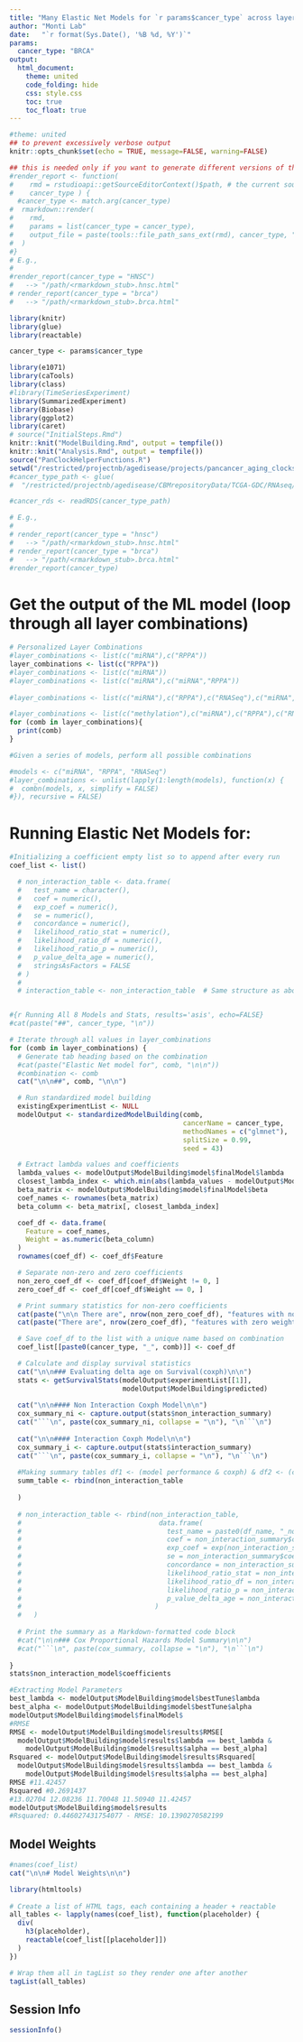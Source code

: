 ```yaml
---
title: "Many Elastic Net Models for `r params$cancer_type` across layers"
author: "Monti Lab"
date:   "`r format(Sys.Date(), '%B %d, %Y')`"
params: 
  cancer_type: "BRCA"
output:
  html_document:
    theme: united
    code_folding: hide
    css: style.css
    toc: true
    toc_float: true
---
```


```r
#theme: united
## to prevent excessively verbose output
knitr::opts_chunk$set(echo = TRUE, message=FALSE, warning=FALSE)
```

```r
## this is needed only if you want to generate different versions of the output html
#render_report <- function(
#    rmd = rstudioapi::getSourceEditorContext()$path, # the current source file
#    cancer_type ) {
  #cancer_type <- match.arg(cancer_type)
#  rmarkdown::render(
#    rmd,
#    params = list(cancer_type = cancer_type),
#    output_file = paste(tools::file_path_sans_ext(rmd), cancer_type, "html", sep = ".")
#  )
#}
# E.g.,
#
#render_report(cancer_type = "HNSC") 
#   --> "/path/<rmarkdown_stub>.hnsc.html"
# render_report(cancer_type = "brca") 
#   --> "/path/<rmarkdown_stub>.brca.html"
```

```r
library(knitr)
library(glue)
library(reactable)

cancer_type <- params$cancer_type

library(e1071) 
library(caTools) 
library(class)
#library(TimeSeriesExperiment)
library(SummarizedExperiment)
library(Biobase)
library(ggplot2)
library(caret)
# source("InitialSteps.Rmd")
knitr::knit("ModelBuilding.Rmd", output = tempfile())
knitr::knit("Analysis.Rmd", output = tempfile())
source("PanClockHelperFunctions.R")
setwd("/restricted/projectnb/agedisease/projects/pancancer_aging_clocks/scripts/GitCore/scripts")
#cancer_type_path <- glue(
#  "/restricted/projectnb/agedisease/CBMrepositoryData/TCGA-GDC/RNAseq/processed_data/filtered#/TCGA-{cancer_type}_RNAseq_filtered.rds")

#cancer_rds <- readRDS(cancer_type_path)

# E.g.,
#
# render_report(cancer_type = "hnsc") 
#   --> "/path/<rmarkdown_stub>.hnsc.html"
# render_report(cancer_type = "brca") 
#   --> "/path/<rmarkdown_stub>.brca.html"
#render_report(cancer_type)
```

# Get the output of the ML model (loop through all layer combinations)
```r
# Personalized Layer Combinations
#layer_combinations <- list(c("miRNA"),c("RPPA"))
layer_combinations <- list(c("RPPA"))
#layer_combinations <- list(c("miRNA"))
#layer_combinations <- list(c("miRNA"),c("miRNA","RPPA"))
                           
#layer_combinations <- list(c("miRNA"),c("RPPA"),c("RNASeq"),c("miRNA","RPPA"),c("miRNA","RNASeq"),c("RNASeq","RPPA"), c("miRNA","RPPA","RNAseq")) #w/o methylation

#layer_combinations <- list(c("methylation"),c("miRNA"),c("RPPA"),c("RNASeq"),c("miRNA","RPPA"),c("miRNA","RNASeq"),c("RNASeq","RPPA"), c("miRNA","RPPA","RNAseq"))
for (comb in layer_combinations){
  print(comb)
}

#Given a series of models, perform all possible combinations

#models <- c("miRNA", "RPPA", "RNASeq")
#layer_combinations <- unlist(lapply(1:length(models), function(x) {
#  combn(models, x, simplify = FALSE)
#}), recursive = FALSE)

```
# Running Elastic Net Models for: {.tabset}
```r
#Initializing a coefficient empty list so to append after every run
coef_list <- list()

  # non_interaction_table <- data.frame(
  #   test_name = character(),
  #   coef = numeric(),
  #   exp_coef = numeric(),
  #   se = numeric(),
  #   concordance = numeric(),
  #   likelihood_ratio_stat = numeric(),
  #   likelihood_ratio_df = numeric(),
  #   likelihood_ratio_p = numeric(),
  #   p_value_delta_age = numeric(),
  #   stringsAsFactors = FALSE
  # )
  # 
  # interaction_table <- non_interaction_table  # Same structure as above


#{r Running All 8 Models and Stats, results='asis', echo=FALSE}
#cat(paste("##", cancer_type, "\n"))

# Iterate through all values in layer_combinations
for (comb in layer_combinations) {
  # Generate tab heading based on the combination
  #cat(paste("Elastic Net model for", comb, "\n\n"))
  #combination <- comb
  cat("\n\n##", comb, "\n\n")

  # Run standardized model building
  existingExperimentList <- NULL
  modelOutput <- standardizedModelBuilding(comb,
                                           cancerName = cancer_type,
                                           methodNames = c("glmnet"),
                                           splitSize = 0.99,
                                           seed = 43)

  # Extract lambda values and coefficients
  lambda_values <- modelOutput$ModelBuilding$model$finalModel$lambda
  closest_lambda_index <- which.min(abs(lambda_values - modelOutput$ModelBuilding$model$finalModel$lambdaOpt))
  beta_matrix <- modelOutput$ModelBuilding$model$finalModel$beta
  coef_names <- rownames(beta_matrix)
  beta_column <- beta_matrix[, closest_lambda_index]

  coef_df <- data.frame(
    Feature = coef_names,
    Weight = as.numeric(beta_column)
  )
  rownames(coef_df) <- coef_df$Feature

  # Separate non-zero and zero coefficients
  non_zero_coef_df <- coef_df[coef_df$Weight != 0, ]
  zero_coef_df <- coef_df[coef_df$Weight == 0, ]

  # Print summary statistics for non-zero coefficients
  cat(paste("\n\n There are", nrow(non_zero_coef_df), "features with non-zero weights in this model.\n\n"))
  cat(paste("There are", nrow(zero_coef_df), "features with zero weight in this model.\n\n"))

  # Save coef_df to the list with a unique name based on combination
  coef_list[[paste0(cancer_type, "_", comb)]] <- coef_df

  # Calculate and display survival statistics
  cat("\n\n### Evaluating delta age on Survival(coxph)\n\n")
  stats <- getSurvivalStats(modelOutput$experimentList[[1]],
                            modelOutput$ModelBuilding$predicted)
  
  cat("\n\n#### Non Interaction Coxph Model\n\n")
  cox_summary_ni <- capture.output(stats$non_interaction_summary)
  cat("```\n", paste(cox_summary_ni, collapse = "\n"), "\n```\n")
  
  cat("\n\n#### Interaction Coxph Model\n\n")
  cox_summary_i <- capture.output(stats$interaction_summary)
  cat("```\n", paste(cox_summary_i, collapse = "\n"), "\n```\n")
  
  #Making summary tables df1 <- (model performance & coxph) & df2 <- (coefficients and model weight)
  summ_table <- rbind(non_interaction_table
    
  )
  
  # non_interaction_table <- rbind(non_interaction_table,
  #                                  data.frame(
  #                                    test_name = paste0(df_name, "_non_interaction"),
  #                                    coef = non_interaction_summary$coefficients["delta_age", "coef"],
  #                                    exp_coef = exp(non_interaction_summary$coefficients["delta_age", "coef"]),
  #                                    se = non_interaction_summary$coefficients["delta_age", "se(coef)"],
  #                                    concordance = non_interaction_summary$concordance[1],
  #                                    likelihood_ratio_stat = non_interaction_summary$logtest["test"],
  #                                    likelihood_ratio_df = non_interaction_summary$logtest["df"],
  #                                    likelihood_ratio_p = non_interaction_summary$logtest["pvalue"],
  #                                    p_value_delta_age = non_interaction_summary$coefficients["delta_age", "Pr(>|z|)"]
  #                                 )
  #   )
  
  # Print the summary as a Markdown-formatted code block
  #cat("\n\n### Cox Proportional Hazards Model Summary\n\n")
  #cat("```\n", paste(cox_summary, collapse = "\n"), "\n```\n")
  
}
stats$non_interaction_model$coefficients

#Extracting Model Parameters
best_lambda <- modelOutput$ModelBuilding$model$bestTune$lambda
best_alpha <- modelOutput$ModelBuilding$model$bestTune$alpha
modelOutput$ModelBuilding$model$finalModel$
#RMSE
RMSE <- modelOutput$ModelBuilding$model$results$RMSE[
  modelOutput$ModelBuilding$model$results$lambda == best_lambda & 
    modelOutput$ModelBuilding$model$results$alpha == best_alpha]
Rsquared <- modelOutput$ModelBuilding$model$results$Rsquared[
  modelOutput$ModelBuilding$model$results$lambda == best_lambda & 
    modelOutput$ModelBuilding$model$results$alpha == best_alpha]
RMSE #11.42457
Rsquared #0.2691437
#13.02704 12.08236 11.70048 11.50940 11.42457
modelOutput$ModelBuilding$model$results
#Rsquared: 0.446027431754077 - RMSE: 10.1390270582199

```


## Model Weights
```r
#names(coef_list)
cat("\n\n# Model Weights\n\n")

library(htmltools) 
  
# Create a list of HTML tags, each containing a header + reactable
all_tables <- lapply(names(coef_list), function(placeholder) {
  div(
    h3(placeholder),
    reactable(coef_list[[placeholder]])
  )
})

# Wrap them all in tagList so they render one after another
tagList(all_tables)
```

## Session Info
```r
sessionInfo()
```